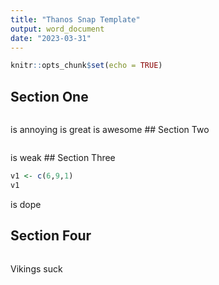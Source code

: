 ```yaml
---
title: "Thanos Snap Template"
output: word_document
date: "2023-03-31"
---
```


```r
knitr::opts_chunk$set(echo = TRUE)
```

## Section One

```r

```
is annoying
is great
is awesome
## Section Two

```r

```
is weak
## Section Three

```r
v1 <- c(6,9,1)
v1
```
is dope


## Section Four

```r

```
Vikings suck